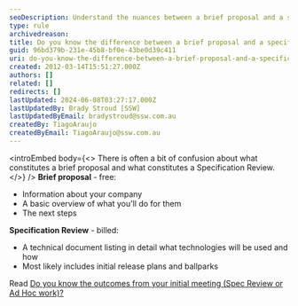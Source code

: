 ```yaml
---
seoDescription: Understand the nuances between a brief proposal and a specification review, knowing that a brief proposal covers basic company info and next steps, while a specification review delves into technical details and initial release plans.
type: rule
archivedreason:
title: Do you know the difference between a brief proposal and a specification review?
guid: 96bd379b-231e-45b8-bf0e-43be0d39c411
uri: do-you-know-the-difference-between-a-brief-proposal-and-a-specification-review
created: 2012-03-14T15:51:27.000Z
authors: []
related: []
redirects: []
lastUpdated: 2024-06-08T03:27:17.000Z
lastUpdatedBy: Brady Stroud [SSW]
lastUpdatedByEmail: bradystroud@ssw.com.au
createdBy: TiagoAraujo
createdByEmail: TiagoAraujo@ssw.com.au
---
```


<introEmbed
  body={<>
There is often a bit of confusion about what constitutes a brief proposal and what constitutes a Specification Review.
  </>}
/>
**Brief proposal** - free:

- Information about your company
- A basic overview of what you'll do for them
- The next steps

**Specification Review** - billed:

- A technical document listing in detail what technologies will be used and how
- Most likely includes initial release plans and ballparks

Read [Do you know the outcomes from your initial meeting (Spec Review or Ad Hoc work)?](/the-outcomes-from-your-initial-meeting)
